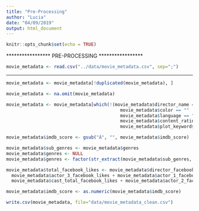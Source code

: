 ```yaml
---
title: "Pre-Processing"
author: "Lucia"
date: "04/09/2019"
output: html_document
---
```


```r
knitr::opts_chunk$set(echo = TRUE)
```

***************** PRE-PROCESSING  *****************

```r
movie_metadata <- read.csv("../data/movie_metadata.csv", sep=";")
```

---

```r
movie_metadata <- movie_metadata[!duplicated(movie_metadata), ]
```


```r
movie_metadata <- na.omit(movie_metadata)
```


```r
movie_metadata <- movie_metadata[which(!(movie_metadata$director_name == "" | 
                                           movie_metadata$color == "" | 
                                           movie_metadata$language == "" | 
                                           movie_metadata$content_rating == "" | 
                                           movie_metadata$plot_keywords == "")), ]
```


```r
movie_metadata$imdb_score <- gsub("Â", "", movie_metadata$imdb_score)
```


```r
movie_metadata$sub_genres <- movie_metadata$genres 
movie_metadata$genres <- NULL
movie_metadata$genres <- factor(str_extract(movie_metadata$sub_genres, pattern = "^[a-zA-Z]*"))
```


```r
movie_metadata$total_facebook_likes <- movie_metadata$director_facebook_likes + 
  movie_metadata$actor_3_facebook_likes + movie_metadata$actor_1_facebook_likes +
  movie_metadata$cast_total_facebook_likes + movie_metadata$actor_2_facebook_likes
```


```r
movie_metadata$imdb_score <- as.numeric(movie_metadata$imdb_score)
```


```r
write.csv(movie_metadata, file="data/movie_metadata_clean.csv")
```
